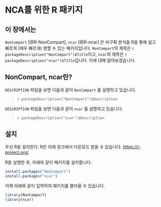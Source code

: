 # NCA를 위한 R 패키지

## 이 장에서는

`NonCompart` [@R-NonCompart],  `ncar` [@R-ncar] 은 비구획 분석을 R을 통해 쉽고 빠르게 (매우 빠르게) 행할 수 있는 패키지입니다. 
`NonCompart`의 제목은 `r packageDescription("NonCompart")$Title`이고, `ncar`의 제목은 `r packageDescription("ncar")$Title`입니다.
이에 대해 알아보겠습니다.

## NonCompart, ncar란?

`DESCRIPTION` 파일을 보면 다음과 같이 `NonCompart` 를 설명하고 있습니다.

> `r packageDescription("NonCompart")$Description`

`DESCRIPTION` 파일을 보면 다음과 같이 `ncar` 를 설명하고 있습니다.

> `r packageDescription("ncar")$Description`


## 설치 

우선 R을 설치한다. R은 아래 링크에서 다운로드 받을 수 있습니다.
<https://r-project.org/>

R을 실행한 후, 아래와 같이 패키지를 설치합니다. 

```r
install.packages("NonCompart")
install.packages("ncar")
```

이제 아래와 같이 입력하여 패키지를 불러올 수 있습니다.

```r
library(NonCompart)
library(ncar)
```
